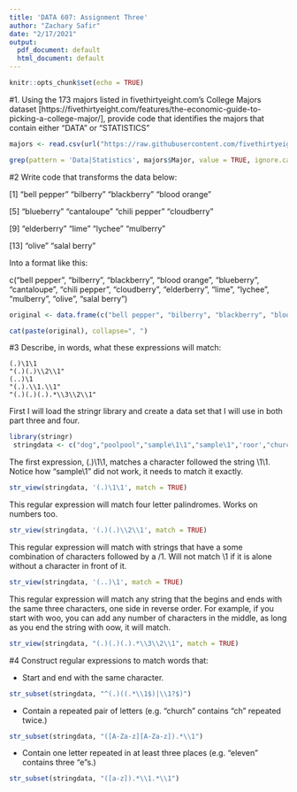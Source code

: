 ---
title: 'DATA 607: Assignment Three'
author: "Zachary Safir"
date: "2/17/2021"
output:
  pdf_document: default
  html_document: default
---

```{r setup, include=FALSE}
knitr::opts_chunk$set(echo = TRUE)
```


#1. Using the 173 majors listed in fivethirtyeight.com’s College Majors dataset [https://fivethirtyeight.com/features/the-economic-guide-to-picking-a-college-major/], provide code that identifies the majors that contain either "DATA" or "STATISTICS"

```{r}
majors <- read.csv(url("https://raw.githubusercontent.com/fivethirtyeight/data/master/college-majors/majors-list.csv"))

```

```{r}

grep(pattern = 'Data|Statistics', majors$Major, value = TRUE, ignore.case = TRUE)

 ```

#2 Write code that transforms the data below:


[1] "bell pepper"  "bilberry"     "blackberry"   "blood orange"

[5] "blueberry"    "cantaloupe"   "chili pepper" "cloudberry"  

[9] "elderberry"   "lime"         "lychee"       "mulberry"    

[13] "olive"        "salal berry"

Into a format like this:

c("bell pepper", "bilberry", "blackberry", "blood orange", "blueberry", "cantaloupe", "chili pepper", "cloudberry", "elderberry", "lime", "lychee", "mulberry", "olive", "salal berry")


```{r}
original <- data.frame(c("bell pepper", "bilberry", "blackberry", "blood orange", "blueberry", "cantaloupe", "chili pepper", "cloudberry", "elderberry", "lime", "lychee", "mulberry", "olive", "salal berry"))

cat(paste(original), collapse=", ")

```

#3 Describe, in words, what these expressions will match:

    (.)\1\1
    "(.)(.)\\2\\1"
    (..)\1
    "(.).\\1.\\1"
    "(.)(.)(.).*\\3\\2\\1"
    
First I will load the stringr library and create a data set that I will use in both part three and four.
    
```{r}
library(stringr)
 stringdata <- c("dog","poolpool","sample\1\1","sample\1",'roor',"church","anadana","eleven","DAD.,","PAUL","kyyyak","23235","mm.\1\1\1",'3003','pnnp',"woopanpanpanpanpantoow","woopanpanpanpanpantyoow",'rooor',"21\1\1","\1","DAD")
```

The first expression,   (.)\1\1, matches a character followed the string \1\1. Notice how "sample\1" did not work, it needs to match it exactly.

```{r}
str_view(stringdata, '(.)\1\1', match = TRUE)
```

This regular expression will match four letter palindromes. Works on numbers too. 


```{r}
str_view(stringdata, '(.)(.)\\2\\1', match = TRUE)

```
This regular expression will match with strings that have a some combination of characters followed by a /1. Will not match \1 if it is alone without a character in front of it.

```{r}
str_view(stringdata, '(..)\1', match = TRUE)

```

This regular expression will match any string that the begins and ends with the same three characters, one side in reverse order. For example, if you start with woo, you can add any number of characters in the middle, as long as you end the string with oow, it will match.

```{r}
str_view(stringdata, "(.)(.)(.).*\\3\\2\\1", match = TRUE)

```



#4 Construct regular expressions to match words that:

* Start and end with the same character.
```{r}
str_subset(stringdata, "^(.)((.*\\1$)|\\1?$)")
```

*    Contain a repeated pair of letters (e.g. "church" contains "ch" repeated twice.)
```{r}
str_subset(stringdata, "([A-Za-z][A-Za-z]).*\\1")

```


*    Contain one letter repeated in at least three places (e.g. "eleven" contains three "e"s.)

```{r}
str_subset(stringdata, "([a-z]).*\\1.*\\1")
```

